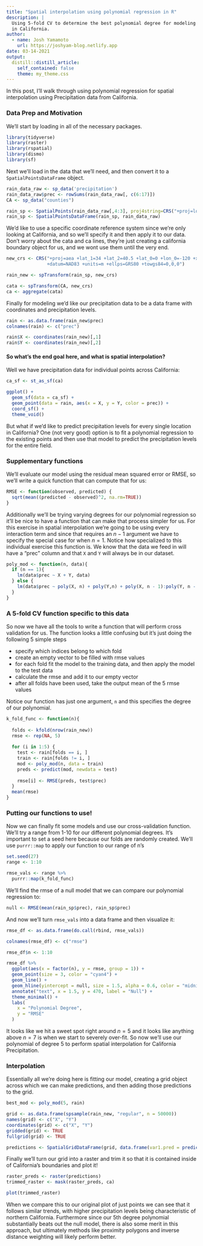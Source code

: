 ```yaml
---
title: "Spatial interpolation using polynomial regression in R"
description: |
  Using 5-fold CV to determine the best polynomial degree for modeling precipitation data
  in California.
author:
  - name: Josh Yamamoto 
    url: https://joshyam-blog.netlify.app
date: 03-14-2021
output:
  distill::distill_article:
    self_contained: false
    theme: my_theme.css
---
```



In this post, I'll walk through using polynomial regression for spatial interpolation using Precipitation data from California.

### Data Prep and Motivation

We'll start by loading in all of the necessary packages.

```r
library(tidyverse)
library(raster)
library(rspatial)
library(dismo)
library(sf)
```

Next we'll load in the data that we'll need, and then convert it to a `SpatialPointsDataFrame` object.

```r
rain_data_raw <- sp_data('precipitation')
rain_data_raw$prec <- rowSums(rain_data_raw[, c(6:17)])
CA <- sp_data("counties")

rain_sp <- SpatialPoints(rain_data_raw[,4:3], proj4string=CRS("+proj=longlat +datum=NAD83"))
rain_sp <- SpatialPointsDataFrame(rain_sp, rain_data_raw)
```

We'd like to use a specific coordinate reference system since we're only looking at California, and so we'll specify it and then apply it to our data. Don't worry about the cata and ca lines, they're just creating a california boundary object for us, and we wont use them until the very end.

```r
new_crs <- CRS("+proj=aea +lat_1=34 +lat_2=40.5 +lat_0=0 +lon_0=-120 +x_0=0 +y_0=-4000000
               +datum=NAD83 +units=m +ellps=GRS80 +towgs84=0,0,0")

rain_new <- spTransform(rain_sp, new_crs)

cata <- spTransform(CA, new_crs)
ca <- aggregate(cata)
```

Finally for modeling we'd like our precipitation data to be a data frame with coordinates and precipitation levels.

```r
rain <- as.data.frame(rain_new$prec)
colnames(rain) <- c("prec")

rain$X <- coordinates(rain_new)[,1]
rain$Y <- coordinates(rain_new)[,2]
```

#### So what's the end goal here, and what is spatial interpolation? 

Well we have precipitation data for individual points across California:

```r
ca_sf <- st_as_sf(ca)

ggplot() +
  geom_sf(data = ca_sf) + 
  geom_point(data = rain, aes(x = X, y = Y, color = prec)) +
  coord_sf() +
  theme_void()
```

But what if we'd like to predict precipitation levels for every single location in California? One (not very good) option is to fit a polynomial regression to the existing points and then use that model to predict the precipitation levels for the entire field.

### Supplementary functions

We'll evaluate our model using the residual mean squared error or RMSE, so we'll write a quick function that can compute that for us:

```r
RMSE <- function(observed, predicted) {
  sqrt(mean((predicted - observed)^2, na.rm=TRUE))
}
```

Additionally we'll be trying varying degrees for our polynomial regression so it'll be nice to have a function that can make that process simpler for us. For this exercise in spatial interpolation we're going to be using every interaction term and since that requires an $n - 1$ argument we have to specify the special case for when $n = 1$. Notice how specialized to this individual exercise this function is. We know that the data we feed in will have a "prec" column and that `X` and `Y` will always be in our dataset.

```r
poly_mod <- function(n, data){
  if (n == 1){
    lm(data$prec ~ X + Y, data)
  } else {
    lm(data$prec ~ poly(X, n) + poly(Y,n) + poly(X, n - 1):poly(Y, n - 1), data)
  }
}
```

### A 5-fold CV function specific to this data

So now we have all the tools to write a function that will perform cross validation for us. The function looks a little confusing but it's just doing the following 5 simple steps

  - specify which indices belong to which fold
  - create an empty vector to be filled with rmse values
  - for each fold fit the model to the training data, and then apply the model to the test data
  - calculate the rmse and add it to our empty vector
  - after all folds have been used, take the output mean of the 5 rmse values
  
Notice our function has just one argument, `n` and this specifies the degree of our polynomial.

```r
k_fold_func <- function(n){
  
  folds <- kfold(nrow(rain_new))
  rmse <- rep(NA, 5)
  
  for (i in 1:5) {
    test <- rain[folds == i, ]
    train <- rain[folds != i, ]
    mod <- poly_mod(n, data = train)
    preds <- predict(mod, newdata = test)
  
    rmse[i] <- RMSE(preds, test$prec)
  }
  mean(rmse)
}
```

### Putting our functions to use!

Now we can finally fit some models and use our cross-validation function. We'll try a range from 1-10 for our different polynomial degrees. It's important to set a seed here because our folds are randomly created. We'll use `purrr::map` to apply our function to our range of n's

```r
set.seed(27)
range <- 1:10

rmse_vals <- range %>% 
  purrr::map(k_fold_func)
```

We'll find the rmse of a null model that we can compare our polynomial regression to:

```r
null <- RMSE(mean(rain_sp$prec), rain_sp$prec)
```

And now we'll turn `rmse_vals` into a data frame and then visualize it:

```r
rmse_df <- as.data.frame(do.call(rbind, rmse_vals)) 

colnames(rmse_df) <- c("rmse")

rmse_df$n <- 1:10

rmse_df %>% 
  ggplot(aes(x = factor(n), y = rmse, group = 1)) +
  geom_point(size = 3, color = "cyan4") +
  geom_line() +
  geom_hline(yintercept = null, size = 1.5, alpha = 0.6, color = "midnightblue") +
  annotate("text", x = 1.5, y = 470, label = "Null") +
  theme_minimal() +
  labs(
    x = "Polynomial Degree",
    y = "RMSE"
  )
```

It looks like we hit a sweet spot right around $n = 5$ and it looks like anything above $n = 7$  is when we start to severely over-fit. So now we'll use our polynomial of degree 5 to perform spatial interpolation for California Precipitation. 

### Interpolation

Essentially all we're doing here is fitting our model, creating a grid object across which we can make predictions, and then adding those predictions to the grid.

```r
best_mod <- poly_mod(5, rain)

grid <- as.data.frame(spsample(rain_new, "regular", n = 50000))
names(grid) <- c("X", "Y")
coordinates(grid) <- c("X", "Y")
gridded(grid) <- TRUE
fullgrid(grid) <- TRUE 

predictions <- SpatialGridDataFrame(grid, data.frame(var1.pred = predict(best_mod, newdata = grid))) 
```


Finally we'll turn our grid into a raster and trim it so that it is contained inside of California's boundaries and plot it!

```r
raster_preds <- raster(predictions)
trimmed_raster <- mask(raster_preds, ca)

plot(trimmed_raster)
```

When we compare this to our original plot of just points we can see that it follows similar trends, with higher precipitation levels being characteristic of northern California. Furthermore since our 5th degree polynomial substantially beats out the null model, there is also some merit in this approach, but ultimately methods like proximity polygons and inverse distance weighting will likely perform better.










